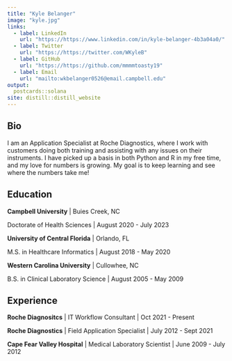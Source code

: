 ```yaml
---
title: "Kyle Belanger"
image: "kyle.jpg"
links:
  - label: LinkedIn
    url: "https://https://www.linkedin.com/in/kyle-belanger-4b3a04a0/"
  - label: Twitter
    url: "https://https://twitter.com/WKyleB"
  - label: GitHub
    url: "https://https://github.com/mmmmtoasty19"
  - label: Email
    url: "mailto:wkbelanger0526@email.campbell.edu"
output:
  postcards::solana
site: distill::distill_website
---
```

 
## Bio

I am an Application Specialist at Roche Diagnostics, where I work with customers doing both training and assisting with any issues on their instruments. I have picked up a basis in both Python and R in my free time, and my love for numbers is growing. My goal is to keep learning and see where the numbers take me!

## Education

**Campbell University** | Buies Creek, NC

Doctorate of Health Sciences | August 2020 - July 2023

**University of Central Florida** | Orlando, FL

M.S. in Healthcare Informatics | August 2018 - May 2020

**Western Carolina University** | Cullowhee, NC

B.S. in Clinical Laboratory Science | August 2005 - May 2009

## Experience

**Roche Diagnositcs** | IT Workflow Consultant | Oct 2021 - Present

**Roche Diagnostics** | Field Application Specialist | July 2012 - Sept 2021

**Cape Fear Valley Hospital** | Medical Laboratory Scientist | June 2009 - July 2012
